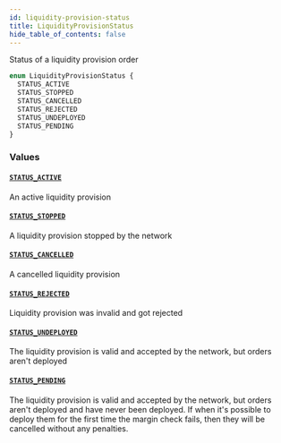 ```yaml
---
id: liquidity-provision-status
title: LiquidityProvisionStatus
hide_table_of_contents: false
---
```



Status of a liquidity provision order

```graphql
enum LiquidityProvisionStatus {
  STATUS_ACTIVE
  STATUS_STOPPED
  STATUS_CANCELLED
  STATUS_REJECTED
  STATUS_UNDEPLOYED
  STATUS_PENDING
}
```


### Values

#### [`STATUS_ACTIVE`](#)

An active liquidity provision


#### [`STATUS_STOPPED`](#)

A liquidity provision stopped by the network


#### [`STATUS_CANCELLED`](#)

A cancelled liquidity provision


#### [`STATUS_REJECTED`](#)

Liquidity provision was invalid and got rejected


#### [`STATUS_UNDEPLOYED`](#)

The liquidity provision is valid and accepted by the network, but orders aren't deployed


#### [`STATUS_PENDING`](#)

The liquidity provision is valid and accepted by the network, but orders aren't deployed and
have never been deployed. If when it's possible to deploy them for the first time the
margin check fails, then they will be cancelled without any penalties.




